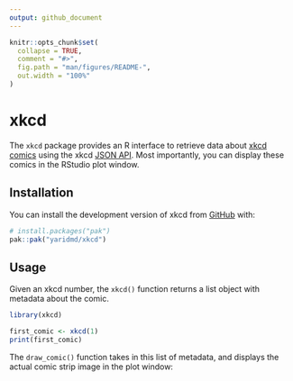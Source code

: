 ```yaml
---
output: github_document
---
```


<!-- README.md is generated from README.Rmd. Please edit that file -->

```r
knitr::opts_chunk$set(
  collapse = TRUE,
  comment = "#>",
  fig.path = "man/figures/README-",
  out.width = "100%"
)
```

# xkcd

<!-- badges: start -->
<!-- badges: end -->

The `xkcd` package provides an R interface to retrieve data about [xkcd comics](https://xkcd.com) using the xkcd [JSON API](https://xkcd.com/json.html). Most importantly, you can display these comics in the RStudio plot window.

## Installation

You can install the development version of xkcd from [GitHub](https://github.com/) with:

``` r
# install.packages("pak")
pak::pak("yaridmd/xkcd")
```

## Usage

Given an xkcd number, the `xkcd()` function returns a list object with metadata about the comic.

```r
library(xkcd)

first_comic <- xkcd(1)
print(first_comic)
```

The `draw_comic()` function takes in this list of metadata, and displays the actual comic strip image in the plot window:

